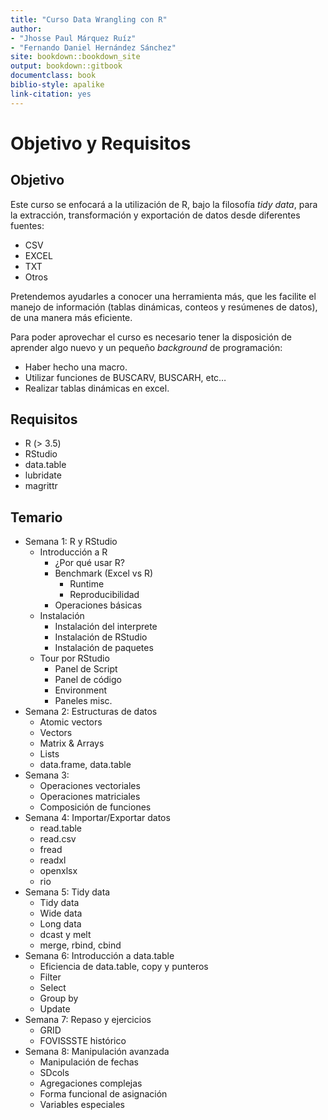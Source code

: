 ```yaml
---
title: "Curso Data Wrangling con R"
author: 
- "Jhosse Paul Márquez Ruíz"
- "Fernando Daniel Hernández Sánchez"
site: bookdown::bookdown_site
output: bookdown::gitbook
documentclass: book
biblio-style: apalike
link-citation: yes
---
```


# Objetivo y Requisitos

## Objetivo

Este curso se enfocará a la utilización de R, bajo la filosofía _tidy data_,
para la extracción, transformación y exportación de datos desde diferentes
fuentes:

- CSV
- EXCEL
- TXT
- Otros

Pretendemos ayudarles a conocer una herramienta más, que les facilite el manejo
de información (tablas dinámicas, conteos y resúmenes de datos), de una manera
más eficiente.

Para poder aprovechar el curso es necesario tener la disposición de aprender
algo nuevo y un pequeño *background* de programación:

- Haber hecho una macro.
- Utilizar funciones de BUSCARV, BUSCARH, etc...
- Realizar tablas dinámicas en excel.

## Requisitos

- R (> 3.5)
- RStudio
- data.table
- lubridate
- magrittr

## Temario

- Semana 1: R y RStudio
    - Introducción a R
        - ¿Por qué usar R? 
        - Benchmark (Excel vs R)
            - Runtime
            - Reproducibilidad
        - Operaciones básicas
    - Instalación
        - Instalación del interprete
        - Instalación de RStudio
        - Instalación de paquetes
    - Tour por RStudio
        - Panel de Script
        - Panel de código
        - Environment
        - Paneles misc.

- Semana 2: Estructuras de datos
    - Atomic vectors
    - Vectors
    - Matrix & Arrays
    - Lists
    - data.frame, data.table

- Semana 3: 
    - Operaciones vectoriales
    - Operaciones matriciales
    - Composición de funciones

- Semana 4: Importar/Exportar datos
    - read.table
    - read.csv
    - fread
    - readxl
    - openxlsx
    - rio

- Semana 5: Tidy data
    - Tidy data
    - Wide data
    - Long data
    - dcast y melt
    - merge, rbind, cbind

- Semana 6: Introducción a data.table
    - Eficiencia de data.table, copy y punteros
    - Filter
    - Select
    - Group by
    - Update

- Semana 7: Repaso y ejercicios
    - GRID
    - FOVISSSTE histórico

- Semana 8: Manipulación avanzada
    - Manipulación de fechas
    - SDcols
    - Agregaciones complejas
    - Forma funcional de asignación
    - Variables especiales